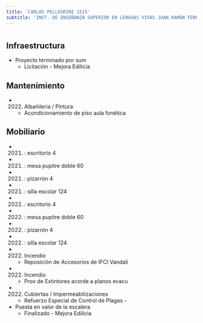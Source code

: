 ```yaml
---
title: 'CARLOS PELLEGRINI 1515'
subtitle: 'INST. DE ENSEÑANZA SUPERIOR EN LENGUAS VIVAS JUAN RAMÓN FERNÁNDEZ'
---
```


#
## Infraestructura

* Proyecto terminado por sum 
    + Licitación - Mejora Edilicia 


## Mantenimiento

*  (2022) Albañileria / Pintura 
    + Acondicionamiento de piso aula fonética


## Mobiliario

*  (2021) : escritorio 4 

*  (2021) : mesa pupitre doble 60 

*  (2021) : pizarrón 4 

*  (2021) : silla escolar 124 

*  (2022) : escritorio 4 

*  (2022) : mesa pupitre doble 60 

*  (2022) : pizarrón 4 

*  (2022) : silla escolar 124 




*  (2022) Incendio 
    + Reposición de Accesorios de IFCI Vandali

*  (2022) Incendio 
    + Prov de Extintores acorde a planos evacu

*  (2022) Cubiertas / Impermeabilizaciones 
    + Refuerzo Especial de Control de Plagas -





* Puesta en valor de la escalera 
    + Finalizado - Mejora Edilicia 




